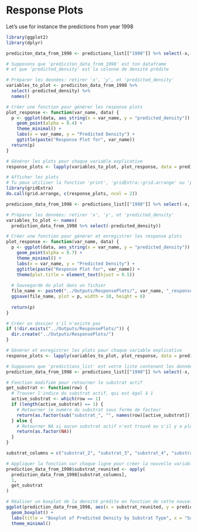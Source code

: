 # Response Plots

Let's use for instance the predictions from year 1998

```r
library(ggplot2)
library(dplyr)

prediciton_data_from_1998 <- predictions_list[["1998"]] %>% select(-x,-y)

# Supposons que 'prediciton_data_from_1998' est ton dataframe
# et que 'predicted_density' est la colonne de densité prédite

# Préparer les données: retirer 'x', 'y', et 'predicted_density'
variables_to_plot <- prediciton_data_from_1998 %>% 
  select(-predicted_density) %>%
  names()

# Créer une fonction pour générer les response plots
plot_response <- function(var_name, data) {
  p <- ggplot(data, aes_string(x = var_name, y = "predicted_density")) +
    geom_point(alpha = 0.4) +
    theme_minimal() +
    labs(x = var_name, y = "Predicted Density") +
    ggtitle(paste("Response Plot for", var_name))
  return(p)
}

# Générer les plots pour chaque variable explicative
response_plots <- lapply(variables_to_plot, plot_response, data = prediciton_data_from_1998)

# Afficher les plots
# Tu peux utiliser la fonction 'print', 'gridExtra::grid.arrange' ou 'patchwork' pour organiser et afficher les plots
library(gridExtra)
do.call(grid.arrange, c(response_plots, ncol = 2))
```

```r
predicioon_data_from_1998 <- predictions_list[["1998"]] %>% select(-x, -y)

# Préparer les données: retirer 'x', 'y', et 'predicted_density'
variables_to_plot <- names(
  prediction_data_from_1998 %>% select(-predicted_density))

# Créer une fonction pour générer et enregistrer les response plots
plot_response <- function(var_name, data) {
  p <- ggplot(data, aes_string(x = var_name, y = "predicted_density")) +
    geom_point(alpha = 0.7) +
    theme_minimal() +
    labs(x = var_name, y = "Predicted Density") +
    ggtitle(paste("Response Plot for", var_name)) +
    theme(plot.title = element_text(hjust = 0.5))
  
  # Sauvegarde du plot dans un fichier
  file_name <- paste0("../Outputs/ResponsePlots/", var_name, "_response_plot.png")
  ggsave(file_name, plot = p, width = 10, height = 6)
  
  return(p)
}

# Créer un dossier s'il n'existe pas
if (!dir.exists("../Outputs/ResponsePlots/")) {
  dir.create("../Outputs/ResponsePlots/")
}

# Générer et enregistrer les plots pour chaque variable explicative
response_plots <- lapply(variables_to_plot, plot_response, data = prediction_data_from_1998)
```

```r
# Supposons que 'predictions_list' est votre liste contenant les données
prediction_data_from_1998 <- predictions_list[["1998"]] %>% select(-x, -y)

# Fonction modifiée pour retourner le substrat actif
get_substrat <- function(row) {
  # Trouver l'indice du substrat actif, qui est égal à 1
  active_substrat <- which(row == 1)
  if (length(active_substrat) == 1) {
    # Retourner le numéro du substrat sous forme de facteur
    return(as.factor(sub("substrat_", "", names(row)[active_substrat])))
  } else {
    # Retourner NA si aucun substrat actif n'est trouvé ou s'il y a plus d'un substrat actif
    return(as.factor(NA))
  }
}

substrat_columns = c("substrat_2", "substrat_3", "substrat_4", "substrat_5", "substrat_6")

# Appliquer la fonction sur chaque ligne pour créer la nouvelle variable catégorielle
prediction_data_from_1998$substrat_reunited <- apply(
  prediction_data_from_1998[substrat_columns], 
  1, 
  get_substrat
)

# Réaliser un boxplot de la densité prédite en fonction de cette nouvelle variable catégorielle
ggplot(prediction_data_from_1998, aes(x = substrat_reunited, y = predicted_density)) +
  geom_boxplot() +
  labs(title = "Boxplot of Predicted Density by Substrat Type", x = "Substrat Type", y = "Predicted Density") +
  theme_minimal()

```
